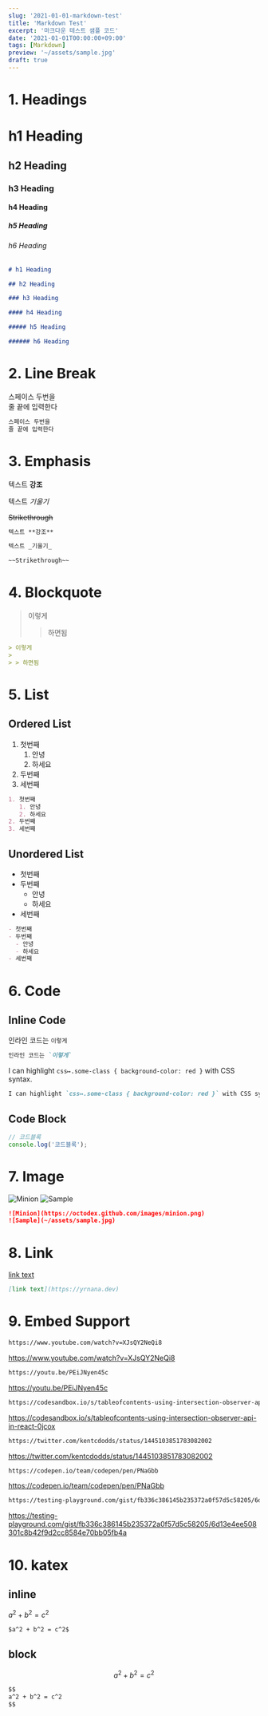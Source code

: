 ```yaml
---
slug: '2021-01-01-markdown-test'
title: 'Markdown Test'
excerpt: '마크다운 테스트 샘플 코드'
date: '2021-01-01T00:00:00+09:00'
tags: [Markdown]
preview: '~/assets/sample.jpg'
draft: true
---
```


# 1. Headings

# h1 Heading

## h2 Heading

### h3 Heading

#### h4 Heading

##### h5 Heading

###### h6 Heading

```md
# h1 Heading

## h2 Heading

### h3 Heading

#### h4 Heading

##### h5 Heading

###### h6 Heading
```

# 2. Line Break

스페이스 두번을  
줄 끝에 입력한다

```md
스페이스 두번을  
줄 끝에 입력한다
```

# 3. Emphasis

텍스트 **강조**

텍스트 _기울기_

~~Strikethrough~~

```md
텍스트 **강조**

텍스트 _기울기_

~~Strikethrough~~
```

# 4. Blockquote

> 이렇게
>
> > 하면됨

```md
> 이렇게
>
> > 하면됨
```

# 5. List

## Ordered List

1. 첫번째
   1. 안녕
   2. 하세요
2. 두번째
3. 세번째

```md
1. 첫번째
   1. 안녕
   2. 하세요
2. 두번째
3. 세번째
```

## Unordered List

- 첫번째
- 두번째
  - 안녕
  - 하세요
- 세번째

```md
- 첫번째
- 두번째
  - 안녕
  - 하세요
- 세번째
```

# 6. Code

## Inline Code

인라인 코드는 `이렇게`

```md
인라인 코드는 `이렇게`
```

I can highlight `css↦.some-class { background-color: red }` with CSS syntax.

```md
I can highlight `css↦.some-class { background-color: red }` with CSS syntax.
```

## Code Block

```js
// 코드블록
console.log('코드블록');
```

# 7. Image

![Minion](https://octodex.github.com/images/minion.png)
![Sample](~/assets/sample.jpg)

```md
![Minion](https://octodex.github.com/images/minion.png)
![Sample](~/assets/sample.jpg)
```

# 8. Link

[link text](https://yrnana.dev)

```md
[link text](https://yrnana.dev)
```

# 9. Embed Support

```md
https://www.youtube.com/watch?v=XJsQY2NeQi8
```

https://www.youtube.com/watch?v=XJsQY2NeQi8

```md
https://youtu.be/PEiJNyen45c
```

https://youtu.be/PEiJNyen45c

```md
https://codesandbox.io/s/tableofcontents-using-intersection-observer-api-in-react-0jcox
```

https://codesandbox.io/s/tableofcontents-using-intersection-observer-api-in-react-0jcox

```md
https://twitter.com/kentcdodds/status/1445103851783082002
```

https://twitter.com/kentcdodds/status/1445103851783082002

```md
https://codepen.io/team/codepen/pen/PNaGbb
```

https://codepen.io/team/codepen/pen/PNaGbb

```md
https://testing-playground.com/gist/fb336c386145b235372a0f57d5c58205/6d13e4ee508301c8b42f9d2cc8584e70bb05fb4a
```

https://testing-playground.com/gist/fb336c386145b235372a0f57d5c58205/6d13e4ee508301c8b42f9d2cc8584e70bb05fb4a

# 10. katex

## inline

$a^2 + b^2 = c^2$

```md
$a^2 + b^2 = c^2$
```

## block

$$
a^2 + b^2 = c^2
$$

```md
$$
a^2 + b^2 = c^2
$$
```

